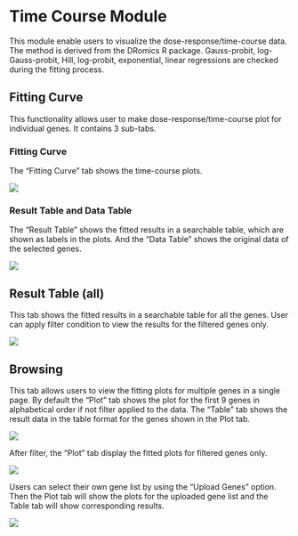 # Time Course Module

This module enable users to visualize the dose-response/time-course data. The method is derived from the DRomics R package. Gauss-probit, log-Gauss-probit, Hill, log-probit, exponential, linear regressions are checked during the fitting process.

## Fitting Curve

This functionality allows user to make dose-response/time-course plot for individual genes. It contains 3 sub-tabs.

### Fitting Curve

The "Fitting Curve" tab shows the time-course plots.

[![](`r pic_path`f16-1.png)](`r pic_path`f16-1.png)

### Result Table and Data Table

The "Result Table" shows the fitted results in a searchable table, which are shown as labels in the plots. And the "Data Table" shows the original data of the selected genes.

[![](`r pic_path`f16-2.png)](`r pic_path`f16-2.png)

## Result Table (all)

This tab shows the fitted results in a searchable table for all the genes. User can apply filter condition to view the results for the filtered genes only.

[![](`r pic_path`f16-3.png)](`r pic_path`f16-3.png)

## Browsing

This tab allows users to view the fitting plots for multiple genes in a single page. By default the "Plot" tab shows the plot for the first 9 genes in alphabetical order if not filter applied to the data. The "Table" tab shows the result data in the table format for the genes shown in the Plot tab. 

[![](`r pic_path`f16-4.png)](`r pic_path`f16-4.png)

After filter, the "Plot" tab display the fitted plots for filtered genes only. 

[![](`r pic_path`f16-5.png)](`r pic_path`f16-5.png)

Users can select their own gene list by using the "Upload Genes" option. Then the Plot tab will show the plots for the uploaded gene list and the Table tab will show corresponding results.

[![](`r pic_path`f16-6.png)](`r pic_path`f16-6.png)

